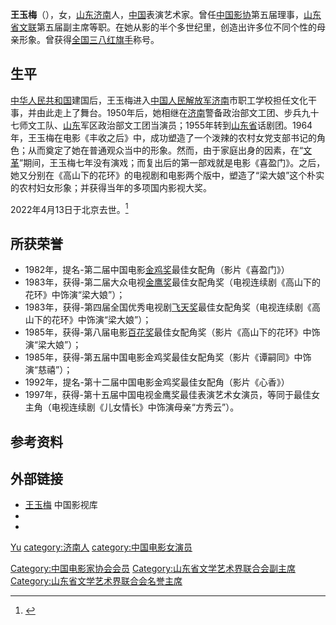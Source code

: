 {{for|河北省政协副主席|王玉梅 (1949年)}}
{{藝人
| 姓名 = 王玉梅
| 類型 = 女演员
| 圖片 = 
| 圖片簡介 = 
| 圖片尺寸 = 
| 綽號 = 
| 國籍 = {{PRC}}
| 民族 = [[汉族|汉族]]
| 出生日期 = {{birth date|1934|10|28}}
| 出生地點 = {{CHN-1928|山東省}}[[济南縣|济南縣]]
| 逝世日期 = {{Death date and age|2022|4|13|1934|10|28}}
| 逝世地點 = {{CHN}}[[北京市|北京市]]
| 活躍年代 = 1950年代－2022年
| 配偶 = 
| 音樂類型 = 
| 奖项 = '''[[金鸡奖|金鸡奖]]'''<br>'''最佳女配角'''<br>1985年 《谭嗣同》<br>'''[[百花奖|百花奖]]'''<br>'''最佳女配角'''<br>1985年 《高山下的花环》<br>'''[[金鹰奖|金鹰奖]]'''<br>'''最佳女配角'''<br>1983年 《高山下的花环》<br>'''[[飞天奖|飞天奖]]'''<br>'''优秀女配角'''<br>1983年 《高山下的花环》<br>'''优秀女演员'''<br>1998年 《儿女情长》
| 出道作 = 《丰收之后》
}}
'''王玉梅'''（{{bd|1934年|10月28日|2022年|4月13日|catIdx=W王}}），女，[[山东|山东]][[济南|济南]]人，[[中华人民共和国|中国]]表演艺术家。曾任[[中国影协|中国影协]]第五届理事，[[山东省文联|山东省文联]]第五届副主席等职。在她从影的半个多世纪里，创造出许多位不同个性的母亲形象。曾获得[[全国三八红旗手|全国三八红旗手]]称号。

== 生平 ==
[[中华人民共和国|中华人民共和国]]建国后，王玉梅进入[[中国人民解放军|中国人民解放军]][[济南|济南]]市职工学校担任文化干事，并由此走上了舞台。1950年后，她相继在[[济南|济南]]警备政治部文工团、步兵九十七师文工队、[[山东|山东]]军区政治部文工团当演员；1955年转到[[山东省|山东省]]话剧团。1964年，王玉梅在电影《丰收之后》中，成功塑造了一个泼辣的农村女党支部书记的角色；从而奠定了她在普通观众当中的形象。然而，由于家庭出身的因素，在“[[文革|文革]]”期间，王玉梅七年没有演戏；而复出后的第一部戏就是电影《喜盈门》。之后，她又分别在《高山下的花环》的电视剧和电影两个版中，塑造了“梁大娘”这个朴实的农村妇女形象；并获得当年的多项国内影视大奖。　

2022年4月13日于北京去世。<ref>{{Cite news|url=https://dzrb.dzng.com/articleContent/3794_1006478.html|title=著名表演艺术家王玉梅病逝，曾被周恩来总理夸赞“演得生动”|author=范薇|work=[[大众日报|大众日报]]|date=2022-04-23|accessdate=2022-04-23}}</ref>　

== 所获荣誉 ==
*1982年，提名-第二届中国电影[[金鸡奖|金鸡奖]]最佳女配角（影片《喜盈门》）
*1983年，获得-第二届大众电视[[金鹰奖|金鹰奖]]最佳女配角奖（电视连续剧《高山下的花环》中饰演“梁大娘”）；
*1983年，获得-第四届全国优秀电视剧[[飞天奖|飞天奖]]最佳女配角奖（电视连续剧《高山下的花环》中饰演“梁大娘”）；
*1985年，获得-第八届电影[[百花奖|百花奖]]最佳女配角奖（影片《高山下的花环》中饰演“梁大娘”）；
*1985年，获得-第五届中国电影金鸡奖最佳女配角奖（影片《谭嗣同》中饰演“慈禧”）；
*1992年，提名-第十二届中国电影金鸡奖最佳女配角（影片《心香》）
*1997年，获得-第十五届中国电视金鹰奖最佳表演艺术女演员，等同于最佳女主角（电视连续剧《儿女情长》中饰演母亲“方秀云”）。

== 参考资料 ==
{{reflist}}

== 外部链接 ==
* [http://www.mdbchina.com/persons/266/ 王玉梅] {{Wayback|url=http://www.mdbchina.com/persons/266/ |date=20080216210643 }} 中国影视库
* {{imdb|nm0950883}}
* {{douban people}}

{{中国电影金鸡奖最佳女配角}}
{{大众电影百花奖最佳女配角}}
{{中国电视剧飞天奖优秀女演员}}
{{1905-2004年中国电影百位优秀演员}}
{{优秀电影艺术家}}
{{中国电影家协会第五届理事会}}

{{Authority control}}
{{DEFAULTSORT:Wang yumei}}
[[category:王姓|Yu]]
[[category:济南人|category:济南人]]
[[category:中国电影女演员|category:中国电影女演员]]
[[Category:中国电影家协会会员|Category:中国电影家协会会员]]
[[Category:山东省文学艺术界联合会副主席|Category:山东省文学艺术界联合会副主席]]
[[Category:山东省文学艺术界联合会名誉主席|Category:山东省文学艺术界联合会名誉主席]]